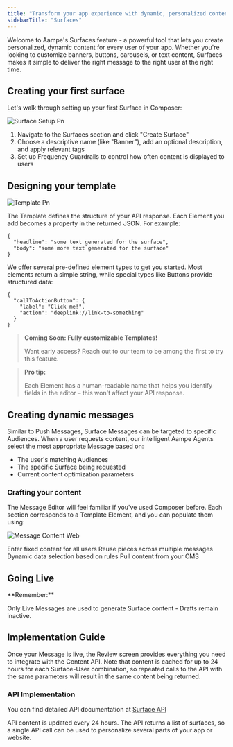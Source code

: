 ```yaml
---
title: "Transform your app experience with dynamic, personalized content"
sidebarTitle: "Surfaces"
---
```


Welcome to Aampe's Surfaces feature - a powerful tool that lets you create personalized, dynamic content for every user of your app. Whether you're looking to customize banners, buttons, carousels, or text content, Surfaces makes it simple to deliver the right message to the right user at the right time.

## Creating your first surface

Let's walk through setting up your first Surface in Composer:

![Surface Setup Pn](/images/surface_setup.png)

1. Navigate to the Surfaces section and click "Create Surface"
2. Choose a descriptive name (like "Banner"), add an optional description, and apply relevant tags
3. Set up Frequency Guardrails to control how often content is displayed to users

## Designing your template

![Template Pn](/images/template.png)

The Template defines the structure of your API response. Each Element you add becomes a property in the returned JSON. For example:

```
{  
  "headline": "some text generated for the surface",  
  "body": "some more text generated for the surface"  
}
```

We offer several pre-defined element types to get you started. Most elements return a simple string, while special types like Buttons provide structured data:

```
{  
  "callToActionButton": {  
    "label": "Click me!",  
    "action": "deeplink://link-to-something"  
  }  
}
```

> **Coming Soon: Fully customizable Templates\!**
>
> Want early access? Reach out to our team to be among the first to try this feature.

> **Pro tip:**
>
> Each Element has a human-readable name that helps you identify fields in the editor – this won't affect your API response.

## Creating dynamic messages

Similar to Push Messages, Surface Messages can be targeted to specific Audiences. When a user requests content, our intelligent Aampe Agents select the most appropriate Message based on:

- The user's matching Audiences
- The specific Surface being requested
- Current content optimization parameters

### Crafting your content

The Message Editor will feel familiar if you've used Composer before. Each section corresponds to a Template Element, and you can populate them using:

![Message Content Web](/images/message_content.webp)

<CardGroup cols={2}>
  <Card title="Static text">
    Enter fixed content for all users
  </Card>
  <Card title="Components">
    Reuse pieces across multiple messages
  </Card>
  <Card title="Datasets">
    Dynamic data selection based on rules
  </Card>
  <Card title="CMS Data">
    Pull content from your CMS
  </Card>
</CardGroup>

## Going Live

<Info>
  **Remember:**

  Only Live Messages are used to generate Surface content - Drafts remain inactive.
</Info>

## Implementation Guide

Once your Message is live, the Review screen provides everything you need to integrate with the Content API. Note that content is cached for up to 24 hours for each Surface-User combination, so repeated calls to the API with the same parameters will result in the same content being returned.

### API Implementation

You can find detailed API documentation at [Surface API](https://docs.aampe.com/reference)

<Info>
  API content is updated every 24 hours. The API returns a list of surfaces, so a single API call can be used to personalize several parts of your app or website.
</Info>